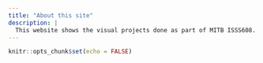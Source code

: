 ```yaml
---
title: "About this site"
description: |
  This website shows the visual projects done as part of MITB ISSS608.
---
```


```r
knitr::opts_chunk$set(echo = FALSE)
```


